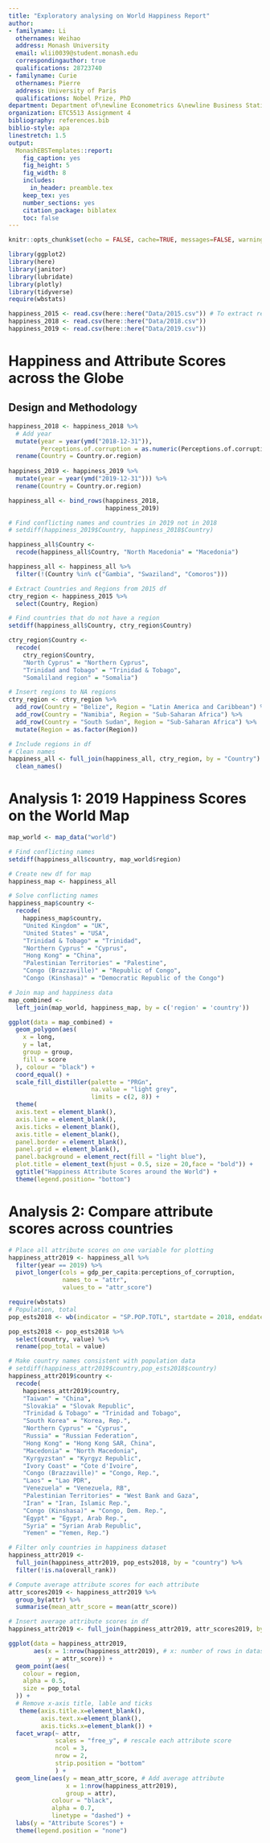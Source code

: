 ```yaml
---
title: "Exploratory analysing on World Happiness Report"
author:
- familyname: Li
  othernames: Weihao
  address: Monash University
  email: wlii0039@student.monash.edu
  correspondingauthor: true
  qualifications: 28723740
- familyname: Curie
  othernames: Pierre
  address: University of Paris
  qualifications: Nobel Prize, PhD
department: Department of\newline Econometrics &\newline Business Statistics
organization: ETC5513 Assignment 4
bibliography: references.bib
biblio-style: apa
linestretch: 1.5
output:
  MonashEBSTemplates::report:
    fig_caption: yes
    fig_height: 5
    fig_width: 8
    includes:
      in_header: preamble.tex
    keep_tex: yes
    number_sections: yes
    citation_package: biblatex
    toc: false
---
```


```r
knitr::opts_chunk$set(echo = FALSE, cache=TRUE, messages=FALSE, warning=FALSE)
```

```r
library(ggplot2)
library(here)
library(janitor)
library(lubridate)
library(plotly)
library(tidyverse)
require(wbstats)
```

```r
happiness_2015 <- read.csv(here::here("Data/2015.csv")) # To extract region info
happiness_2018 <- read.csv(here::here("Data/2018.csv"))
happiness_2019 <- read.csv(here::here("Data/2019.csv"))
```

# Happiness and Attribute Scores across the Globe

## Design and Methodology

```r
happiness_2018 <- happiness_2018 %>% 
  # Add year
  mutate(year = year(ymd("2018-12-31")),
         Perceptions.of.corruption = as.numeric(Perceptions.of.corruption)) %>%
  rename(Country = Country.or.region)
  
happiness_2019 <- happiness_2019 %>%
  mutate(year = year(ymd("2019-12-31"))) %>% 
  rename(Country = Country.or.region)

happiness_all <- bind_rows(happiness_2018,
                           happiness_2019)

# Find conflicting names and countries in 2019 not in 2018
# setdiff(happiness_2019$Country, happiness_2018$Country) 

happiness_all$Country <-
  recode(happiness_all$Country, "North Macedonia" = "Macedonia")

happiness_all <- happiness_all %>%
  filter(!(Country %in% c("Gambia", "Swaziland", "Comoros")))
```

```r
# Extract Countries and Regions from 2015 df
ctry_region <- happiness_2015 %>% 
  select(Country, Region)

# Find countries that do not have a region
setdiff(happiness_all$Country, ctry_region$Country) 

ctry_region$Country <-
  recode(
    ctry_region$Country,
    "North Cyprus" = "Northern Cyprus",
    "Trinidad and Tobago" = "Trinidad & Tobago",
    "Somaliland region" = "Somalia")
```

```r
# Insert regions to NA regions
ctry_region <- ctry_region %>% 
  add_row(Country = "Belize", Region = "Latin America and Caribbean") %>%
  add_row(Country = "Namibia", Region = "Sub-Saharan Africa") %>%
  add_row(Country = "South Sudan", Region = "Sub-Saharan Africa") %>%
  mutate(Region = as.factor(Region)) 
```

```r
# Include regions in df
# Clean names
happiness_all <- full_join(happiness_all, ctry_region, by = "Country") %>%
  clean_names()
```

# Analysis 1: 2019 Happiness Scores on the World Map

```r
map_world <- map_data("world")
```

```r
# Find conflicting names
setdiff(happiness_all$country, map_world$region)
```

```r
# Create new df for map
happiness_map <- happiness_all

# Solve conflicting names
happiness_map$country <-
  recode(
    happiness_map$country,
    "United Kingdom" = "UK",
    "United States" = "USA",
    "Trinidad & Tobago" = "Trinidad",
    "Northern Cyprus" = "Cyprus",
    "Hong Kong" = "China",
    "Palestinian Territories" = "Palestine",
    "Congo (Brazzaville)" = "Republic of Congo",
    "Congo (Kinshasa)" = "Democratic Republic of the Congo")
```

```r
# Join map and happiness data
map_combined <- 
  left_join(map_world, happiness_map, by = c('region' = 'country')) 
```

```r
ggplot(data = map_combined) +
  geom_polygon(aes(
    x = long,
    y = lat,
    group = group,
    fill = score
  ), colour = "black") +
  coord_equal() +
  scale_fill_distiller(palette = "PRGn", 
                       na.value = "light grey",
                       limits = c(2, 8)) +
  theme(
  axis.text = element_blank(),
  axis.line = element_blank(),
  axis.ticks = element_blank(),
  axis.title = element_blank(),
  panel.border = element_blank(),
  panel.grid = element_blank(),
  panel.background = element_rect(fill = "light blue"),
  plot.title = element_text(hjust = 0.5, size = 20,face = "bold")) +
  ggtitle("Happiness Attribute Scores around the World") +
  theme(legend.position= "bottom")
```

# Analysis 2: Compare attribute scores across countries

```r
# Place all attribute scores on one variable for plotting
happiness_attr2019 <- happiness_all %>%
  filter(year == 2019) %>%
  pivot_longer(cols = gdp_per_capita:perceptions_of_corruption, 
               names_to = "attr",
               values_to = "attr_score") 
```

```r
require(wbstats)
# Population, total
pop_ests2018 <- wb(indicator = "SP.POP.TOTL", startdate = 2018, enddate = 2019)

pop_ests2018 <- pop_ests2018 %>%
  select(country, value) %>%
  rename(pop_total = value)
```

```r
# Make country names consistent with population data 
# setdiff(happiness_attr2019$country,pop_ests2018$country)
happiness_attr2019$country <-
  recode(
    happiness_attr2019$country,
    "Taiwan" = "China",
    "Slovakia" = "Slovak Republic",
    "Trinidad & Tobago" = "Trinidad and Tobago",
    "South Korea" = "Korea, Rep.",
    "Northern Cyprus" = "Cyprus",
    "Russia" = "Russian Federation",
    "Hong Kong" = "Hong Kong SAR, China",
    "Macedonia" = "North Macedonia", 
    "Kyrgyzstan" = "Kyrgyz Republic",
    "Ivory Coast" = "Cote d'Ivoire",
    "Congo (Brazzaville)" = "Congo, Rep.",
    "Laos" = "Lao PDR",
    "Venezuela" = "Venezuela, RB",
    "Palestinian Territories" = "West Bank and Gaza",
    "Iran" = "Iran, Islamic Rep.",
    "Congo (Kinshasa)" = "Congo, Dem. Rep.",
    "Egypt" = "Egypt, Arab Rep.",
    "Syria" = "Syrian Arab Republic",
    "Yemen" = "Yemen, Rep.")

# Filter only countries in happiness dataset
happiness_attr2019 <- 
  full_join(happiness_attr2019, pop_ests2018, by = "country") %>%
  filter(!is.na(overall_rank))
```

```r
# Compute average attribute scores for each attribute
attr_scores2019 <- happiness_attr2019 %>%
  group_by(attr) %>%
  summarise(mean_attr_score = mean(attr_score))

# Insert average attribute scores in df
happiness_attr2019 <- full_join(happiness_attr2019, attr_scores2019, by = "attr")


```

```r
ggplot(data = happiness_attr2019,
       aes(x = 1:nrow(happiness_attr2019), # x: number of rows in dataset
           y = attr_score)) +
  geom_point(aes(
    colour = region,
    alpha = 0.5,
    size = pop_total
  )) +
  # Remove x-axis title, lable and ticks
   theme(axis.title.x=element_blank(),
         axis.text.x=element_blank(),
         axis.ticks.x=element_blank()) +
  facet_wrap(~ attr, 
             scales = "free_y", # rescale each attribute score
             ncol = 3,
             nrow = 2,
             strip.position = "bottom"
             ) +
  geom_line(aes(y = mean_attr_score, # Add average attribute 
                x = 1:nrow(happiness_attr2019),
                group = attr),
            colour = "black",
            alpha = 0.7,
            linetype = "dashed") +
  labs(y = "Attribute Scores") +
  theme(legend.position = "none")
```







